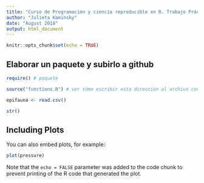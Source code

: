 ```yaml
---
title: "Curso de Programación y ciencia reproducible en R. Trabajo Práctico"
author: "Julieta Kaminsky"
date: "August 2018"
output: html_document
---
```


```r
knitr::opts_chunk$set(echo = TRUE)
```

## Elaborar un paquete y subirlo a github



```r

require() # paquete 

source("functions.R") # ver cómo escribir esta dirección al archivo con las funciones, aunque cuando está instalado el paquete ya estaría, creo

epifauna <- read.csv()

str()

```

## Including Plots

You can also embed plots, for example:

```r
plot(pressure)
```

Note that the `echo = FALSE` parameter was added to the code chunk to prevent printing of the R code that generated the plot.
